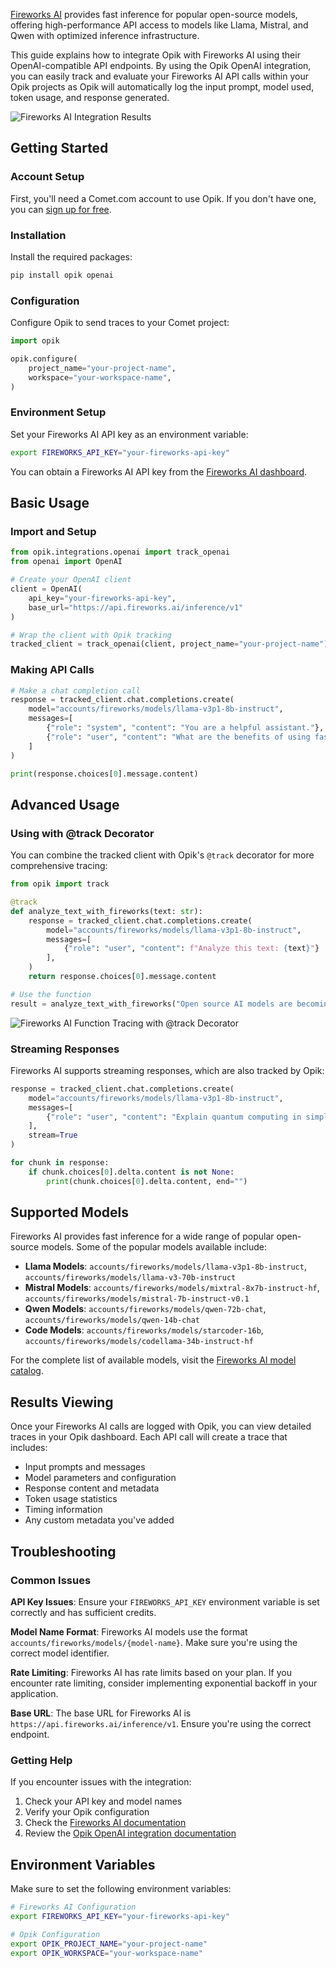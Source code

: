 [Fireworks AI](https://fireworks.ai/) provides fast inference for popular open-source models, offering high-performance API access to models like Llama, Mistral, and Qwen with optimized inference infrastructure.

This guide explains how to integrate Opik with Fireworks AI using their OpenAI-compatible API endpoints. By using the Opik OpenAI integration, you can easily track and evaluate your Fireworks AI API calls within your Opik projects as Opik will automatically log the input prompt, model used, token usage, and response generated.

![Fireworks AI Integration Results](/img/tracing/fireworks_ai_integration.png)

## Getting Started

### Account Setup

First, you'll need a Comet.com account to use Opik. If you don't have one, you can [sign up for free](https://www.comet.com/signup?utm_source=opik&utm_medium=docs&utm_campaign=fireworks-ai-integration).

### Installation

Install the required packages:

```bash
pip install opik openai
```

### Configuration

Configure Opik to send traces to your Comet project:

```python
import opik

opik.configure(
    project_name="your-project-name",
    workspace="your-workspace-name",
)
```

### Environment Setup

Set your Fireworks AI API key as an environment variable:

```bash
export FIREWORKS_API_KEY="your-fireworks-api-key"
```

You can obtain a Fireworks AI API key from the [Fireworks AI dashboard](https://fireworks.ai/api-keys).

## Basic Usage

### Import and Setup

```python
from opik.integrations.openai import track_openai
from openai import OpenAI

# Create your OpenAI client
client = OpenAI(
    api_key="your-fireworks-api-key",
    base_url="https://api.fireworks.ai/inference/v1"
)

# Wrap the client with Opik tracking
tracked_client = track_openai(client, project_name="your-project-name")
```

### Making API Calls

```python
# Make a chat completion call
response = tracked_client.chat.completions.create(
    model="accounts/fireworks/models/llama-v3p1-8b-instruct",
    messages=[
        {"role": "system", "content": "You are a helpful assistant."},
        {"role": "user", "content": "What are the benefits of using fast inference platforms?"}
    ]
)

print(response.choices[0].message.content)
```

## Advanced Usage

### Using with @track Decorator

You can combine the tracked client with Opik's `@track` decorator for more comprehensive tracing:

```python
from opik import track

@track
def analyze_text_with_fireworks(text: str):
    response = tracked_client.chat.completions.create(
        model="accounts/fireworks/models/llama-v3p1-8b-instruct",
        messages=[
            {"role": "user", "content": f"Analyze this text: {text}"}
        ],
    )
    return response.choices[0].message.content

# Use the function
result = analyze_text_with_fireworks("Open source AI models are becoming increasingly powerful.")
```

![Fireworks AI Function Tracing with @track Decorator](/img/tracing/fireworks_ai_integration_2.png)

### Streaming Responses

Fireworks AI supports streaming responses, which are also tracked by Opik:

```python
response = tracked_client.chat.completions.create(
    model="accounts/fireworks/models/llama-v3p1-8b-instruct",
    messages=[
        {"role": "user", "content": "Explain quantum computing in simple terms."}
    ],
    stream=True
)

for chunk in response:
    if chunk.choices[0].delta.content is not None:
        print(chunk.choices[0].delta.content, end="")
```

## Supported Models

Fireworks AI provides fast inference for a wide range of popular open-source models. Some of the popular models available include:

- **Llama Models**: `accounts/fireworks/models/llama-v3p1-8b-instruct`, `accounts/fireworks/models/llama-v3-70b-instruct`
- **Mistral Models**: `accounts/fireworks/models/mixtral-8x7b-instruct-hf`, `accounts/fireworks/models/mistral-7b-instruct-v0.1`
- **Qwen Models**: `accounts/fireworks/models/qwen-72b-chat`, `accounts/fireworks/models/qwen-14b-chat`
- **Code Models**: `accounts/fireworks/models/starcoder-16b`, `accounts/fireworks/models/codellama-34b-instruct-hf`

For the complete list of available models, visit the [Fireworks AI model catalog](https://fireworks.ai/models).

## Results Viewing

Once your Fireworks AI calls are logged with Opik, you can view detailed traces in your Opik dashboard. Each API call will create a trace that includes:

- Input prompts and messages
- Model parameters and configuration
- Response content and metadata
- Token usage statistics
- Timing information
- Any custom metadata you've added

## Troubleshooting

### Common Issues

**API Key Issues**: Ensure your `FIREWORKS_API_KEY` environment variable is set correctly and has sufficient credits.

**Model Name Format**: Fireworks AI models use the format `accounts/fireworks/models/{model-name}`. Make sure you're using the correct model identifier.

**Rate Limiting**: Fireworks AI has rate limits based on your plan. If you encounter rate limiting, consider implementing exponential backoff in your application.

**Base URL**: The base URL for Fireworks AI is `https://api.fireworks.ai/inference/v1`. Ensure you're using the correct endpoint.

### Getting Help

If you encounter issues with the integration:

1. Check your API key and model names
2. Verify your Opik configuration
3. Check the [Fireworks AI documentation](https://docs.fireworks.ai/)
4. Review the [Opik OpenAI integration documentation](/tracing/integrations/openai)

## Environment Variables

Make sure to set the following environment variables:

```bash
# Fireworks AI Configuration
export FIREWORKS_API_KEY="your-fireworks-api-key"

# Opik Configuration
export OPIK_PROJECT_NAME="your-project-name"
export OPIK_WORKSPACE="your-workspace-name"
```

